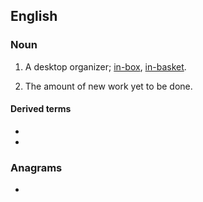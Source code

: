{{also|intray}}
==English==

===Noun===
{{en-noun|head=[[in]]-[[tray]]}}

# {{lb|en|British|Ireland}} A desktop organizer; [[in-box]], [[in-basket]].
# {{lb|en|by extension}} The amount of new work yet to be done.

====Derived terms====
* {{l|en|in-tray exercise}}
* {{l|en|in-tray training}}

===Anagrams===
* {{anagrams|en|a=ainrty|Tyrian|rytina|trainy}}